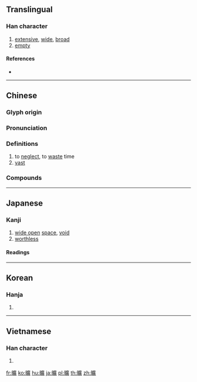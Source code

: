 {{character info/new}}
{{also|旷|昿}}
==Translingual==
{{Han simplified forms|曠|昿|旷|ex=y}}
===Han character===
{{Han char|rn=72|rad=日|as=15|sn=19|four=60086|canj=AITC|ids=⿰日廣}}

# [[extensive]], [[wide]], [[broad]]
# [[empty]]

====References====
* {{Han ref|kx=0501.240|dkj=14245|dj=0871.330|hdz=21539.170|uh=66E0|ud=26336|bh=C36D|bd=50029}}

----

==Chinese==
{{zh-forms|s=旷|alt=昿:calligraphic variant}}

===Glyph origin===
{{Han etym}}

===Pronunciation===
{{zh-pron
|m=kuàng
|c=kwong3
|h=pfs=
|md=
|mn=khòng/qz,tw:khǹg
|mn_note=khòng - literary; khǹg - vernacular
|w=
|mc=y
|oc=y
|cat=
}}

===Definitions===
{{zh-hanzi}}

# to [[neglect]], to [[waste]] time
# [[vast]]

===Compounds===
{{zh-der|空曠|心曠神怡}}

----

==Japanese==
{{ja-kanji forms|昿|曠}}

===Kanji===
{{ja-kanji|grade=|rs=日15|style=ky|shin=昿}}

# [[wide open]] [[space]], [[void]]
# [[worthless]]

====Readings====
{{ja-readings
|goon=[[こう]] (kō), {{qualifier|historical}} [[くわう]] (kwau)
|kanon=[[こう]] (kō), {{qualifier|historical}} [[くわう]] (kwau)
|kun={{qualifier|rare}} [[あら]] (ara), {{qualifier|rare}} [[むなしい|むな.しい]] (muna.shii), {{qualifier|rare}} [[ひろい|ひろ.い]] (hiro.i)
}}

----

==Korean==

===Hanja===
{{ko-hanja|hangeul=광|eumhun=|rv=gwang|mr=kwang|y=kwang}}

# {{defn|lang=ko|sort=日15}}

----

==Vietnamese==

===Han character===
{{vi-hantu|[[khoảng]], [[khoáng]], [[quãng]], [[thoáng]]|rs=日15}}

# {{defn|lang=vi|sort=日15}}

[[fr:曠]]
[[ko:曠]]
[[hu:曠]]
[[ja:曠]]
[[pl:曠]]
[[th:曠]]
[[zh:曠]]
